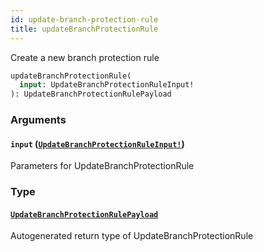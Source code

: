 ```yaml
---
id: update-branch-protection-rule
title: updateBranchProtectionRule
---
```


Create a new branch protection rule

```graphql
updateBranchProtectionRule(
  input: UpdateBranchProtectionRuleInput!
): UpdateBranchProtectionRulePayload

```

### Arguments

#### `input` ([`UpdateBranchProtectionRuleInput!`](/docs/api/inputs/update-branch-protection-rule-input))

Parameters for UpdateBranchProtectionRule

### Type

#### [`UpdateBranchProtectionRulePayload`](/docs/api/objects/update-branch-protection-rule-payload)

Autogenerated return type of UpdateBranchProtectionRule
